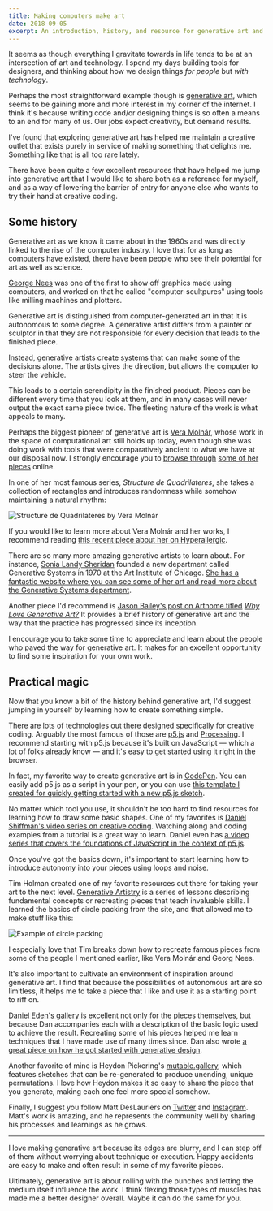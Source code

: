 ```yaml
---
title: Making computers make art
date: 2018-09-05
excerpt: An introduction, history, and resource for generative art and creative coding.
---
```


It seems as though everything I gravitate towards in life tends to be at an intersection of art and technology. I spend my days building tools for designers, and thinking about how we design things _for people_ but _with technology_.

Perhaps the most straightforward example though is [generative art](https://en.wikipedia.org/wiki/Generative_art), which seems to be gaining more and more interest in my corner of the internet. I think it's because writing code and/or designing things is so often a means to an end for many of us. Our jobs expect creativity, but demand results.

I've found that exploring generative art has helped me maintain a creative outlet that exists purely in service of making something that delights me. Something like that is all too rare lately.

There have been quite a few excellent resources that have helped me jump into generative art that I would like to share both as a reference for myself, and as a way of lowering the barrier of entry for anyone else who wants to try their hand at creative coding.

## Some history

Generative art as we know it came about in the 1960s and was directly linked to the rise of the computer industry. I love that for as long as computers have existed, there have been people who see their potential for art as well as science.

[George Nees](https://en.wikipedia.org/wiki/Georg_Nees) was one of the first to show off graphics made using computers, and worked on that he called "computer-scultpures" using tools like milling machines and plotters.

Generative art is distinguished from computer-generated art in that it is autonomous to some degree. A generative artist differs from a painter or sculptor in that they are not responsible for every decision that leads to the finished piece.

Instead, generative artists create systems that can make some of the decisions alone. The artists gives the direction, but allows the computer to steer the vehicle.

This leads to a certain serendipity in the finished product. Pieces can be different every time that you look at them, and in many cases will never output the exact same piece twice. The fleeting nature of the work is what appeals to many.

Perhaps the biggest pioneer of generative art is [Vera Molnár](https://en.wikipedia.org/wiki/Vera_Molnár), whose work in the space of computational art still holds up today, even though she was doing work with tools that were comparatively ancient to what we have at our disposal now. I strongly encourage you to [browse through](https://www.artsy.net/artist/vera-molnar-1) [some of her pieces](http://www.artnet.com/artists/vera-molnar/) online.

In one of her most famous series, _Structure de Quadrilateres_, she takes a collection of rectangles and introduces randomness while somehow maintaining a natural rhythm:

![Structure de Quadrilateres by Vera Molnár](molnar.jpg)

If you would like to learn more about Vera Molnár and her works, I recommend reading [this recent piece about her on Hyperallergic](https://hyperallergic.com/437834/vera-molnar-drawings-1949-1986-senior-and-shopmaker-gallery-2018/).

There are so many more amazing generative artists to learn about. For instance, [Sonia Landy Sheridan](https://en.wikipedia.org/wiki/Sonia_Landy_Sheridan) founded a new department called Generative Systems in 1970 at the Art Institute of Chicago. [She has a fantastic website where you can see some of her art and read more about the Generative Systems department](http://sonart.org).

Another piece I'd recommend is [Jason Bailey's post on Artnome titled](https://www.artnome.com/news/2018/8/8/why-love-generative-art) [_Why Love Generative Art?_](https://www.artnome.com/news/2018/8/8/why-love-generative-art) It provides a brief history of generative art and the way that the practice has progressed since its inception.

I encourage you to take some time to appreciate and learn about the people who paved the way for generative art. It makes for an excellent opportunity to find some inspiration for your own work.

## Practical magic

Now that you know a bit of the history behind generative art, I'd suggest jumping in yourself by learning how to create something simple.

There are lots of technologies out there designed specifically for creative coding. Arguably the most famous of those are [p5.js](https://p5js.org) and [Processing](https://www.processing.org). I recommend starting with p5.js because it's built on JavaScript — which a lot of folks already know — and it's easy to get started using it right in the browser.

In fact, my favorite way to create generative art is in [CodePen](https://codepen.io). You can easily add p5.js as a script in your pen, or you can use [this template I created for quickly getting started with a new p5.js sketch](https://codepen.io/chasemccoy/pen/ejexMV).

No matter which tool you use, it shouldn't be too hard to find resources for learning how to draw some basic shapes. One of my favorites is [Daniel Shiffman's video series on creative coding](https://shiffman.net/videos/). Watching along and coding examples from a tutorial is a great way to learn. Daniel even has [a video series that covers the foundations of JavaScript in the context of p5.js](http://youtube.com/playlist?list=PLRqwX-V7Uu6Zy51Q-x9tMWIv9cueOFTFA).

Once you've got the basics down, it's important to start learning how to introduce autonomy into your pieces using loops and noise.

Tim Holman created one of my favorite resources out there for taking your art to the next level. [Generative Artistry](https://generativeartistry.com) is a series of lessons describing fundamental concepts or recreating pieces that teach invaluable skills. I learned the basics of circle packing from the site, and that allowed me to make stuff like this:

![Example of circle packing](circle-packed.png)

I especially love that Tim breaks down how to recreate famous pieces from some of the people I mentioned earlier, like Vera Molnár and Georg Nees.

It's also important to cultivate an environment of inspiration around generative art. I find that because the possibilities of autonomous art are so limitless, it helps me to take a piece that I like and use it as a starting point to riff on.

[Daniel Eden's gallery](https://art.daneden.me) is excellent not only for the pieces themselves, but because Dan accompanies each with a description of the basic logic used to achieve the result. Recreating some of his pieces helped me learn techniques that I have made use of many times since. Dan also wrote [a great piece on how he got started with generative design](https://daneden.me/2016/11/02/drawing-with-numbers/).

Another favorite of mine is Heydon Pickering's [mutable.gallery](https://mutable.gallery), which features sketches that can be re-generated to produce unending, unique permutations. I love how Heydon makes it so easy to share the piece that you generate, making each one feel more special somehow.

Finally, I suggest you follow Matt DesLauriers on [Twitter](https://twitter.com/mattdesl) and [Instagram](https://www.instagram.com/mattdesl_art/). Matt's work is amazing, and he represents the community well by sharing his processes and learnings as he grows.

* * *

I love making generative art because its edges are blurry, and I can step off of them without worrying about technique or execution. Happy accidents are easy to make and often result in some of my favorite pieces.

Ultimately, generative art is about rolling with the punches and letting the medium itself influence the work. I think flexing those types of muscles has made me a better designer overall. Maybe it can do the same for you.
